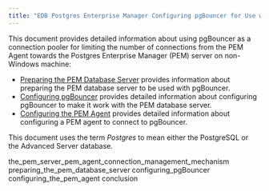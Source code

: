 ```yaml
---
title: "EDB Postgres Enterprise Manager Configuring pgBouncer for Use with PEM Agents"
---
```




This document provides detailed information about using pgBouncer as a connection pooler for limiting the number of connections from the PEM Agent towards the Postgres Enterprise Manager (PEM) server on non-Windows machine:

-   [Preparing the PEM Database Server](#preparing_the_pem_database_server) provides information about preparing the PEM database server to be used with pgBouncer.
-   [Configuring pgBouncer](#configuring_pgBouncer) provides detailed information about configuring pgBouncer to make it work with the PEM database server.
-   [Configuring the PEM Agent](#configuring_the_pem_agent) provides detailed information about configuring a PEM agent to connect to pgBouncer.

This document uses the term *Postgres* to mean either the PostgreSQL or the Advanced Server database.

<div class="toctree" maxdepth="3">

the\_pem\_server\_pem\_agent\_connection\_management\_mechanism preparing\_the\_pem\_database\_server configuring\_pgBouncer configuring\_the\_pem\_agent conclusion

</div>
